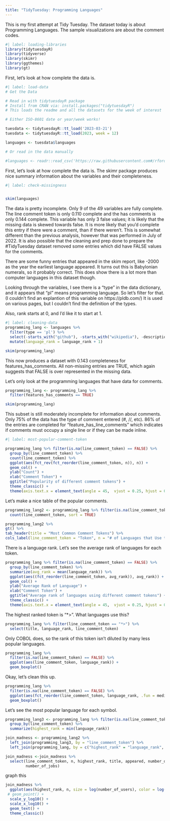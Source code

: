 ```yaml
---
title: "TidyTuesday: Programming Languages"
---
```


This is my first attempt at Tidy Tuesday. The dataset today is about Programming Languages. The sample visualizations are about the comment codes.

```r
#| label: loading-libraries
library(tidytuesdayR)
library(tidyverse)
library(skimr)
library(ggthemes)
library(gt)
```

First, let's look at how complete the data is.

```r
#| label: load-data
# Get the Data

# Read in with tidytuesdayR package 
# Install from CRAN via: install.packages("tidytuesdayR")
# This loads the readme and all the datasets for the week of interest

# Either ISO-8601 date or year/week works!

tuesdata <- tidytuesdayR::tt_load('2023-03-21')
tuesdata <- tidytuesdayR::tt_load(2023, week = 12)

languages <- tuesdata$languages

# Or read in the data manually

#languages <- readr::read_csv('https://raw.githubusercontent.com#/rfordatascience/tidytuesday/master/data/2023/2023-03-21/languages.csv')
```

First, let's look at how complete the data is. The skimr package produces nice summary information about the variables and their completeness.

```r
#| label: check-missingness


skim(languages)

```

The data is pretty incomplete. Only 9 of the 49 variables are fully complete. The line comment token is only 0.110 complete and the has comments is only 0.144 complete. This variable has only 3 false values; it is likely that the missing data is skewed towards false. It is more likely that you'd complete this entry if there were a comment, than if there weren't. This is somewhat different than the previous analysis, however that was performed in July of 2022. It is also possible that the cleaning and prep done to prepare the #TidyTuesday dataset removed some entries which did have FALSE values for the comments.

There are some funny entries that appeared in the skim report, like -2000 as the year the earliest language appeared. It turns out this is Babylonian numerals, so it probably correct. This does show there is a lot more than computer languages in this dataset though.

Looking through the variables, I see there is a "type" in the data dictionary, and it appears that "pl" means programming language. So let's filter for that. (I couldn't find an explantion of this variable on https://pldb.com/) It is used on various pages, but I couldn't find the definition of the types.

Also, rank starts at 0, and I'd like it to start at 1.

```r
#| label: cleaning-data
programming_lang <- languages %>%
  filter(type == 'pl') %>%
  select(-starts_with("github"), -starts_with("wikipedia"), -description, -creators, -website:semantic_scholar) %>%
  mutate(language_rank = language_rank + 1)

skim(programming_lang)


```

This now produces a dataset with 0.143 completeness for features_has_comments. All non-missing entries are TRUE, which again suggests that FALSE is over represented in the missing data.

Let's only look at the programming languages that have data for comments.

```r

programming_lang <- programming_lang %>%
  filter(features_has_comments == TRUE)

skim(programming_lang)

```

This subset is still moderately incomplete for information about comments. Only 75% of the data has the type of comment entered (#, //, etc). 86% of the entries are completed for "feature_has_line_comments" which indicates if comments must occupy a single line or if they can be made inline.

```r
#| label: most-popular-comment-token

programming_lang %>% filter(is.na(line_comment_token) == FALSE) %>%
  group_by(line_comment_token) %>%
  count(line_comment_token) %>%
  ggplot(aes(fct_rev(fct_reorder(line_comment_token, n)), n)) +
  geom_col() +
  ylab("Count") +
  xlab("Comment Token") +
  ggtitle("Popularity of different comment tokens") +
  theme_classic() +
  theme(axis.text.x = element_text(angle = 45,  vjust = 0.25, hjust = 0.25))

```

Let's make a nice table of the popular comments.

```r
programming_lang2 <- programming_lang %>% filter(is.na(line_comment_token) == FALSE) %>%
  count(line_comment_token, sort = TRUE) 

programming_lang2 %>%
gt() %>%
tab_header(title = "Most Common Comment Tokens") %>%
cols_label(line_comment_token = "Token", n = "# of Languages that Use token")

```

There is a language rank. Let's see the average rank of languages for each token.

```r
programming_lang %>% filter(is.na(line_comment_token) == FALSE) %>%
  group_by(line_comment_token) %>%
  summarize(avg_rank = mean(language_rank)) %>%
  ggplot(aes((fct_reorder(line_comment_token, avg_rank)), avg_rank)) +
  geom_col() +
  ylab("Average Rank of Language") +
  xlab("Comment Token") +
  ggtitle("Average rank of languages using different comment tokens") +
  theme_classic() +
  theme(axis.text.x = element_text(angle = 45,  vjust = 0.25, hjust = 0.25))
```

The highest ranked token is "\*\>". What languages use this?

```r
programming_lang %>% filter(line_comment_token == "*>") %>%
  select(title, language_rank, line_comment_token)

```

Only COBOL does, so the rank of this token isn't diluted by many less popular languages.

```r
programming_lang %>%
  filter(is.na(line_comment_token) == FALSE) %>%
  ggplot(aes(line_comment_token, language_rank)) +
  geom_boxplot()
```

Okay, let's clean this up.

```r
programming_lang %>%
  filter(is.na(line_comment_token) == FALSE) %>%
  ggplot(aes(fct_reorder(line_comment_token, language_rank, .fun = median, .desc = FALSE), language_rank)) +
  geom_boxplot()

```

Let's see the most popular language for each symbol.

```r
programming_lang3 <- programming_lang %>% filter(is.na(line_comment_token) == FALSE) %>%
  group_by(line_comment_token) %>%
  summarize(highest_rank = min(language_rank)) 

join_madness <- programming_lang2 %>%
  left_join(programming_lang3, by = "line_comment_token") %>% 
  left_join(programming_lang, by = c("highest_rank" = "language_rank", "line_comment_token"= "line_comment_token")) 

join_madness <-join_madness %>%
  select(line_comment_token, n, highest_rank, title, appeared, number_of_users,
         number_of_jobs)
```

graph this

```r
join_madness %>%
  ggplot(aes(highest_rank, n, size = log(number_of_users), color = log(number_of_users), label = line_comment_token)) +
 # geom_point() +
  scale_y_log10() +
  scale_x_log10() +
  geom_text() +
  theme_classic()

```
